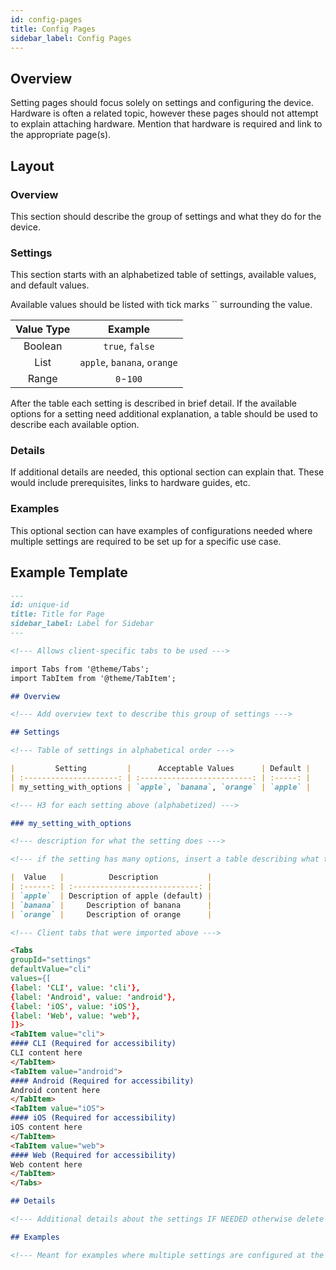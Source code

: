 ```yaml
---
id: config-pages
title: Config Pages
sidebar_label: Config Pages
---
```


## Overview

Setting pages should focus solely on settings and configuring the device. Hardware is often a related topic, however these pages should not attempt to explain attaching hardware. Mention that hardware is required and link to the appropriate page(s).

## Layout

### Overview

This section should describe the group of settings and what they do for the device.

### Settings

This section starts with an alphabetized table of settings, available values, and default values.

Available values should be listed with tick marks `` surrounding the value.

| Value Type |           Example           |
| :--------: | :-------------------------: |
|  Boolean   |       `true`, `false`       |
|    List    | `apple`, `banana`, `orange` |
|   Range    |          `0`-`100`          |

After the table each setting is described in brief detail. If the available options for a setting need additional explanation, a table should be used to describe each available option.

### Details

If additional details are needed, this optional section can explain that. These would include prerequisites, links to hardware guides, etc.

### Examples

This optional section can have examples of configurations needed where multiple settings are required to be set up for a specific use case.

## Example Template

```markdown title="Template for Settings Pages"
---
id: unique-id
title: Title for Page
sidebar_label: Label for Sidebar
---

<!--- Allows client-specific tabs to be used --->

import Tabs from '@theme/Tabs';
import TabItem from '@theme/TabItem';

## Overview

<!--- Add overview text to describe this group of settings --->

## Settings

<!--- Table of settings in alphabetical order --->

|         Setting         |      Acceptable Values      | Default |
| :---------------------: | :-------------------------: | :-----: |  
| my_setting_with_options | `apple`, `banana`, `orange` | `apple` |

<!--- H3 for each setting above (alphabetized) --->

### my_setting_with_options

<!--- description for what the setting does --->

<!--- if the setting has many options, insert a table describing what those variables do --->

|  Value   |          Description           |
| :------: | :----------------------------: |  
| `apple`  | Description of apple (default) |
| `banana` |     Description of banana      |
| `orange` |     Description of orange      |

<!--- Client tabs that were imported above --->

<Tabs
groupId="settings"
defaultValue="cli"
values={[
{label: 'CLI', value: 'cli'},
{label: 'Android', value: 'android'},
{label: 'iOS', value: 'iOS'},
{label: 'Web', value: 'web'},
]}>
<TabItem value="cli">
#### CLI (Required for accessibility)
CLI content here
</TabItem>
<TabItem value="android">
#### Android (Required for accessibility)
Android content here
</TabItem>
<TabItem value="iOS">
#### iOS (Required for accessibility)
iOS content here
</TabItem>
<TabItem value="web">
#### Web (Required for accessibility)
Web content here
</TabItem>
</Tabs>

## Details

<!--- Additional details about the settings IF NEEDED otherwise delete this h2 header --->

## Examples

<!--- Meant for examples where multiple settings are configured at the same time (WiFi type/SSID/password in a single command). If not needed, delete this h2 header --->
```
